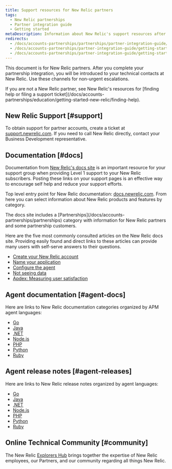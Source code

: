 ```yaml
---
title: Support resources for New Relic partners
tags:
  - New Relic partnerships
  - Partner integration guide
  - Getting started
metaDescription: Information about New Relic's support resources after the partner integration is completed.
redirects:
  - /docs/accounts-partnerships/partnerships/partner-integration-guide/support
  - /docs/accounts-partnerships/partner-integration-guide/getting-started/support
  - /docs/accounts-partnerships/partner-integration-guide/getting-started/support-resources-new-relic-partners
---
```


This document is for New Relic partners. After you complete your partnership integration, you will be introduced to your technical contacts at New Relic. Use these channels for non-urgent escalations.

<Callout variant="tip">
  If you are not a New Relic partner, see New Relic's resources for [finding help or filing a support ticket](/docs/accounts-partnerships/education/getting-started-new-relic/finding-help).
</Callout>

## New Relic Support [#support]

To obtain support for partner accounts, create a ticket at [support.newrelic.com](https://support.newrelic.com/). If you need to call New Relic directly, contact your Business Development representative.

## Documentation [#docs]

Documentation from [New Relic's docs site](https://docs.newrelic.com) is an important resource for your support group when providing Level 1 support to your New Relic subscribers. Posting these links on your support pages is an effective way to encourage self help and reduce your support efforts.

Top level entry point for New Relic documentation: [docs.newrelic.com](https://docs.newrelic.com). From here you can select information about New Relic products and features by category.

<Callout variant="tip">
  The docs site includes a [Partnerships](/docs/accounts-partnerships/partnerships) category with information for New Relic partners and some partnership customers.
</Callout>

Here are the five most commonly consulted articles on the New Relic docs site. Providing easily found and direct links to these articles can provide many users with self-serve answers to their questions.

* [Create your New Relic account](/docs/accounts-partnerships/accounts/account-setup/creating-your-new-relic-account)
* [Name your application](/docs/apm/new-relic-apm/installation-configuration/naming-your-application)
* [Configure the agent](/docs/apm/new-relic-apm/installation-configuration/configuring-agent)
* [Not seeing data](/docs/apm/new-relic-apm/troubleshooting/not-seeing-data)
* [Apdex: Measuring user satisfaction](/docs/apm/new-relic-apm/apdex/apdex-measuring-user-satisfaction)

## Agent documentation [#agent-docs]

Here are links to New Relic documentation categories organized by APM agent languages:

* [Go](/docs/agents/go-agent)
* [Java](/docs/agents/java-agent)
* [.NET](/docs/agents/net-agent)
* [Node.js](/docs/agents/nodejs-agent)
* [PHP](/docs/agents/php-agent)
* [Python](/docs/agents/python-agent)
* [Ruby](/docs/agents/ruby-agent)

## Agent release notes [#agent-releases]

Here are links to New Relic release notes organized by agent languages:

* [Go](/docs/release-notes/agent-release-notes/go-release-notes)
* [Java](/docs/release-notes/agent-release-notes/java-release-notes)
* [.NET](/docs/release-notes/agent-release-notes/net-release-notes)
* [Node.js](/docs/release-notes/agent-release-notes/nodejs-release-notes)
* [PHP](/docs/release-notes/agent-release-notes/php-release-notes)
* [Python](/docs/release-notes/agent-release-notes/python-release-notes)
* [Ruby](/docs/release-notes/agent-release-notes/ruby-release-notes)

## Online Technical Community [#community]

The New Relic [Explorers Hub](https://discuss.newrelic.com/categories) brings together the expertise of New Relic employees, our Partners, and our community regarding all things New Relic.
